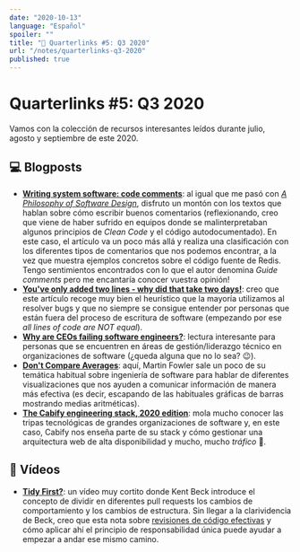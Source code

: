 ```yaml
---
date: "2020-10-13"
language: "Español"
spoiler: ""
title: "🔗 Quarterlinks #5: Q3 2020"
url: "/notes/quarterlinks-q3-2020"
published: true
---
```


# Quarterlinks #5: Q3 2020

Vamos con la colección de recursos interesantes leídos durante julio, agosto y septiembre de este 2020.

## 💻 Blogposts

- **[Writing system software: code comments][comments]**: al igual que me pasó con
  [_A Philosophy of Software Design_](/notes/a-philosophy-of-software-design), disfruto un montón con los textos que
  hablan sobre cómo escribir buenos comentarios (reflexionando, creo que viene de haber sufrido en equipos donde se
  malinterpretaban algunos principios de _Clean Code_ y el código autodocumentado). En este caso, el artículo va un poco
  más allá y realiza una clasificación con los diferentes tipos de comentarios que nos podemos encontrar, a la vez que
  muestra ejemplos concretos sobre el código fuente de Redis. Tengo sentimientos encontrados con lo que el autor
  denomina _Guide comments_ pero me encantaría conocer vuestra opinión!
- **[You've only added two lines - why did that take two days!][two-lines]**: creo que este artículo recoge muy bien el
  heurístico que la mayoría utilizamos al resolver bugs y que no siempre se consigue entender por personas que están
  fuera del proceso de escritura de software (empezando por ese _all lines of code are NOT equal_).
- **[Why are CEOs failing software engineers?][ceos]**: lectura interesante para personas que se encuentren en áreas de
  gestión/liderazgo técnico en organizaciones de software (¿queda alguna que no lo sea? 😉).
- **[Don't Compare Averages][averages]**: aquí, Martin Fowler sale un poco de su temática habitual sobre ingeniería de
  software para hablar de diferentes visualizaciones que nos ayuden a comunicar información de manera más efectiva (es
  decir, escapando de las habituales gráficas de barras mostrando medias aritméticas).
- **[The Cabify engineering stack, 2020 edition][cabify]**: mola mucho conocer las tripas tecnológicas de grandes
  organizaciones de software y, en este caso, Cabify nos enseña parte de su stack y cómo gestionar una arquitectura web
  de alta disponibilidad y mucho, mucho _tráfico_ 🙂.

## 🎥 Vídeos

- **[Tidy First?][tidy]**: un vídeo muy cortito donde Kent Beck introduce el concepto de dividir en diferentes pull
  requests los cambios de comportamiento y los cambios de estructura. Sin llegar a la clarividencia de Beck, creo que
  esta nota sobre [revisiones de código efectivas](/notes/effective-code-reviews) y cómo aplicar ahí el principio de
  responsabilidad única puede ayudar a empezar a andar ese mismo camino.

[comments]: http://antirez.com/news/124
[two-lines]: https://www.mrlacey.com/2020/07/youve-only-added-two-lines-why-did-that.html
[ceos]: https://iism.org/article/why-are-ceos-failing-software-engineers-56
[averages]: https://martinfowler.com/articles/dont-compare-averages.html
[cabify]: https://medium.com/cabify-product/the-cabify-engineering-stack-2020-edition-34edcaff5ad0
[tidy]: https://youtu.be/BFFY9Zor6zw
